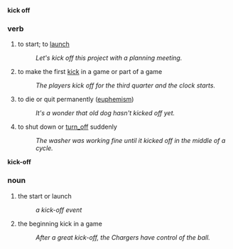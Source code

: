 '''kick off'''
===verb===
# to start; to [[launch]]
#: ''Let's kick off this project with a planning meeting.''
# to make the first [[kick]] in a game or part of a game
#: ''The players kick off for the third quarter and the clock starts.''
# to die or quit permanently ([[euphemism]])
#: ''It's a wonder that old dog hasn't kicked off yet.''
# to shut down or [[turn_off]] suddenly
#: ''The washer was working fine until it kicked off in the middle of a cycle.''

'''kick-off'''
===noun===
# the start or launch
#: ''a kick-off event''
# the beginning kick in a game
#: ''After a great kick-off, the Chargers have control of the ball.''